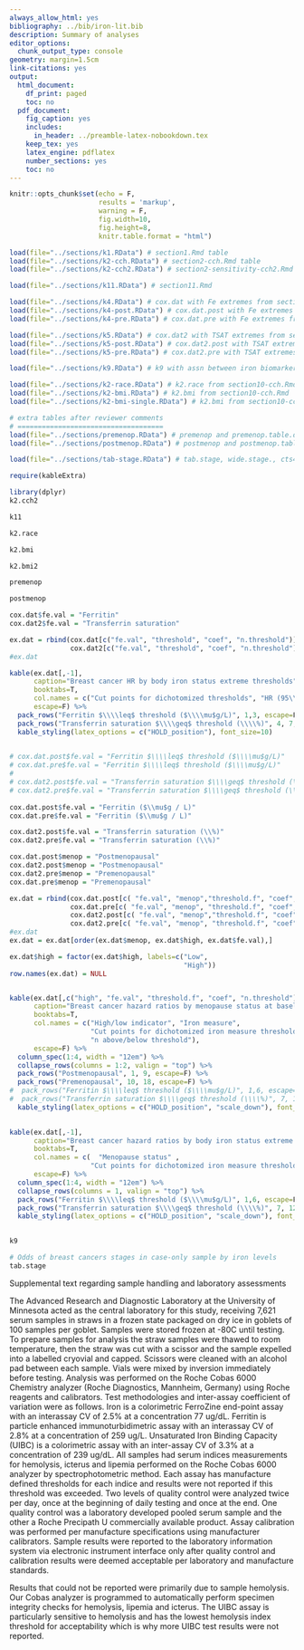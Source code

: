 ```yaml
--- 
always_allow_html: yes
bibliography: ../bib/iron-lit.bib
description: Summary of analyses
editor_options:
  chunk_output_type: console
geometry: margin=1.5cm
link-citations: yes
output:
  html_document:
    df_print: paged
    toc: no
  pdf_document:
    fig_caption: yes
    includes:
      in_header: ../preamble-latex-nobookdown.tex
    keep_tex: yes
    latex_engine: pdflatex
    number_sections: yes
    toc: no
---
```



```r
knitr::opts_chunk$set(echo = F, 
                      results = 'markup',
                      warning = F,
                      fig.width=10,
                      fig.height=8,
                      knitr.table.format = "html")
```



```r

load(file="../sections/k1.RData") # section1.Rmd table
load(file="../sections/k2-cch.RData") # section2-cch.Rmd table
load(file="../sections/k2-cch2.RData") # section2-sensitivity-cch2.Rmd

load(file="../sections/k11.RData") # section11.Rmd

load(file="../sections/k4.RData") # cox.dat with Fe extremes from section4-cch.Rmd
load(file="../sections/k4-post.RData") # cox.dat.post with Fe extremes from section4-cch-post.Rmd
load(file="../sections/k4-pre.RData") # cox.dat.pre with Fe extremes from section4-cch-pre.Rmd

load(file="../sections/k5.RData") # cox.dat2 with TSAT extremes from section5-cch.Rmd
load(file="../sections/k5-post.RData") # cox.dat2.post with TSAT extremes from section5-cch-post.Rmd
load(file="../sections/k5-pre.RData") # cox.dat2.pre with TSAT extremes from section5-cch-pre.Rmd

load(file="../sections/k9.RData") # k9 with assn between iron biomarkers and cancer subtype from section9-rev.Rmd

load(file="../sections/k2-race.RData") # k2.race from section10-cch.Rmd
load(file="../sections/k2-bmi.RData") # k2.bmi from section10-cch.Rmd
load(file="../sections/k2-bmi-single.RData") # k2.bmi from section10-cch.Rmd

# extra tables after reviewer comments
# ====================================
load(file="../sections/premenop.RData") # premenop and premenop.table.dat from section2-cch-premenopause.Rmd
load(file="../sections/postmenop.RData") # postmenop and postmenop.table.dat from section2-cch-postmenopause.Rmd

load(file="../sections/tab-stage.RData") # tab.stage, wide.stage., cts4  from reviewer-extra-stage.Rmd

```

```r
require(kableExtra)
```


<div id="refs"></div>

\beginsupplement 


```r
library(dplyr)
k2.cch2
```

```r
k11
```


\clearpage
\newpage

```r
k2.race
```

\clearpage
\newpage

\vspace{-1em}

```r
k2.bmi
```

\clearpage
\newpage

```r

k2.bmi2

```

\clearpage
\newpage



```r
premenop
```

\clearpage
\newpage

```r
postmenop
```

\clearpage
\newpage


```r
cox.dat$fe.val = "Ferritin"
cox.dat2$fe.val = "Transferrin saturation"

ex.dat = rbind(cox.dat[c("fe.val", "threshold", "coef", "n.threshold")],
               cox.dat2[c("fe.val", "threshold", "coef", "n.threshold")])
#ex.dat

```


```r
kable(ex.dat[,-1],
      caption="Breast cancer HR by body iron status extreme thresholds",
      booktabs=T,
      col.names = c("Cut points for dichotomized thresholds", "HR (95\\% CI)", "n above/below threshold"),
      escape=F) %>%
  pack_rows("Ferritin $\\\\leq$ threshold ($\\\\mu$g/L)", 1,3, escape=F) %>%
  pack_rows("Transferrin saturation $\\\\geq$ threshold (\\\\%)", 4, 7, escape=F) %>%
  kable_styling(latex_options = c("HOLD_position"), font_size=10)
  
```


```r

# cox.dat.post$fe.val = "Ferritin $\\\\leq$ threshold ($\\\\mu$g/L)"
# cox.dat.pre$fe.val = "Ferritin $\\\\leq$ threshold ($\\\\mu$g/L)"
# 
# cox.dat2.post$fe.val = "Transferrin saturation $\\\\geq$ threshold (\\\\%)"
# cox.dat2.pre$fe.val = "Transferrin saturation $\\\\geq$ threshold (\\\\%)"
 
cox.dat.post$fe.val = "Ferritin ($\\mu$g / L)"
cox.dat.pre$fe.val = "Ferritin ($\\mu$g / L)"

cox.dat2.post$fe.val = "Transferrin saturation (\\%)"
cox.dat2.pre$fe.val = "Transferrin saturation (\\%)"

cox.dat.post$menop = "Postmenopausal"
cox.dat2.post$menop = "Postmenopausal"
cox.dat2.pre$menop = "Premenopausal"
cox.dat.pre$menop = "Premenopausal"

ex.dat = rbind(cox.dat.post[c( "fe.val", "menop","threshold.f", "coef", "n.threshold", "high")],
               cox.dat.pre[c( "fe.val", "menop", "threshold.f", "coef", "n.threshold", "high")],
               cox.dat2.post[c( "fe.val", "menop","threshold.f", "coef", "n.threshold", "high")],
               cox.dat2.pre[c( "fe.val", "menop", "threshold.f", "coef", "n.threshold", "high")])
#ex.dat
ex.dat = ex.dat[order(ex.dat$menop, ex.dat$high, ex.dat$fe.val),]

ex.dat$high = factor(ex.dat$high, labels=c("Low", 
                                           "High"))
row.names(ex.dat) = NULL



```


\clearpage
\newpage

```r
kable(ex.dat[,c("high", "fe.val", "threshold.f", "coef", "n.threshold")],
      caption="Breast cancer hazard ratios by menopause status at baseline and body iron status extreme thresholds",
      booktabs=T,
      col.names = c("High/low indicator", "Iron measure", 
                    "Cut points for dichotomized iron measure thresholds", "HR (95\\% CI)", 
                    "n above/below threshold"),
      escape=F) %>%
  column_spec(1:4, width = "12em") %>%
  collapse_rows(columns = 1:2, valign = "top") %>%
  pack_rows("Postmenopausal", 1, 9, escape=F) %>%
  pack_rows("Premenopausal", 10, 18, escape=F) %>%
#  pack_rows("Ferritin $\\\\leq$ threshold ($\\\\mu$g/L)", 1,6, escape=F) %>%
#  pack_rows("Transferrin saturation $\\\\geq$ threshold (\\\\%)", 7, 12, escape=F) %>%
  kable_styling(latex_options = c("HOLD_position", "scale_down"), font_size=10)
  
```


```r
kable(ex.dat[,-1],
      caption="Breast cancer hazard ratios by body iron status extreme thresholds",
      booktabs=T,
      col.names = c(  "Menopause status" , 
                    "Cut points for dichotomized iron measure thresholds", "HR (95\\% CI)", "n above/below threshold"),
      escape=F) %>%
  column_spec(1:4, width = "12em") %>%
  collapse_rows(columns = 1, valign = "top") %>%
  pack_rows("Ferritin $\\\\leq$ threshold ($\\\\mu$g/L)", 1,6, escape=F) %>%
  pack_rows("Transferrin saturation $\\\\geq$ threshold (\\\\%)", 7, 12, escape=F) %>%
  kable_styling(latex_options = c("HOLD_position", "scale_down"), font_size=10)
  
```

\clearpage
\newpage

```r

k9

```

\clearpage
\newpage

```r
# Odds of breast cancers stages in case-only sample by iron levels
tab.stage
```


\clearpage
\newpage


Supplemental text regarding sample handling and laboratory assessments

The Advanced Research and Diagnostic Laboratory at the University of Minnesota acted as the central laboratory for this study, receiving 7,621 serum samples in straws in a frozen state packaged on dry ice in goblets of 100 samples per goblet. Samples were stored frozen at -80C until testing. To prepare samples for analysis the straw samples were thawed to room temperature, then the straw was cut with a scissor and the sample expelled into a labelled cryovial and capped. Scissors were cleaned with an alcohol pad between each sample. Vials were mixed by inversion immediately before testing. Analysis was performed on the Roche Cobas 6000 Chemistry analyzer (Roche Diagnostics, Mannheim, Germany) using Roche reagents and calibrators. Test methodologies and inter-assay coefficient of variation were as follows. Iron is a colorimetric FerroZine end-point assay with an interassay CV of 2.5\% at a concentration 77 ug/dL. Ferritin is particle enhanced immunoturbidimetric assay with an interassay CV of 2.8\% at a concentration of 259 ug/L. Unsaturated Iron Binding Capacity (UIBC) is a colorimetric assay with an inter-assay CV of 3.3\% at a concentration of 239 ug/dL. All samples had serum indices measurements for hemolysis, icterus and lipemia performed on the Roche Cobas 6000 analyzer by spectrophotometric method. Each assay has manufacture defined thresholds for each indice and results were not reported if this threshold was exceeded. Two levels of quality control were analyzed twice per day, once at the beginning of daily testing and once at the end. One quality control was a laboratory developed pooled serum sample and the other a Roche Precipath U commercially available product. Assay calibration was performed per manufacture specifications using manufacturer calibrators. Sample results were reported to the laboratory information system via electronic instrument interface only after quality control and calibration results were deemed acceptable per laboratory and manufacture standards.

Results that could not be reported were primarily due to sample hemolysis. Our Cobas analyzer is programmed to automatically perform specimen integrity checks for hemolysis, lipemia and icterus. The UIBC assay is particularly sensitive to hemolysis and has the lowest hemolysis index threshold for acceptability which is why more UIBC test results were not reported.